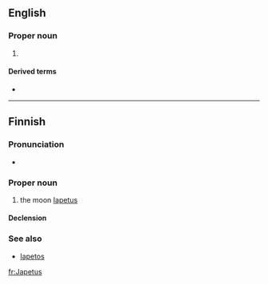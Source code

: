 ==English==

===Proper noun===
{{en-proper noun}}

# {{alternative spelling of|Iapetus|lang=en}}

====Derived terms====
* {{l|en|Japetian}}

----

==Finnish==
{{wikipedia|lang=fi}}

===Pronunciation===
* {{hyphenation|Ja|pe|tus|lang=fi}}

===Proper noun===
{{fi-noun|proper=true}}

# {{lb|fi|astronomy}} the moon [[Iapetus]]

====Declension====
{{fi-decl-vastaus|n=sg|Japetu|a}}

===See also===
* [[Iapetos]]

[[fr:Japetus]]